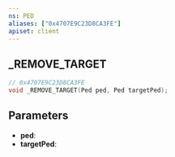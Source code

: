 ```yaml
---
ns: PED
aliases: ["0x4707E9C23D8CA3FE"]
apiset: client
---
```

## _REMOVE_TARGET

```c
// 0x4707E9C23D8CA3FE
void _REMOVE_TARGET(Ped ped, Ped targetPed);
```


## Parameters
* **ped**:
* **targetPed**: